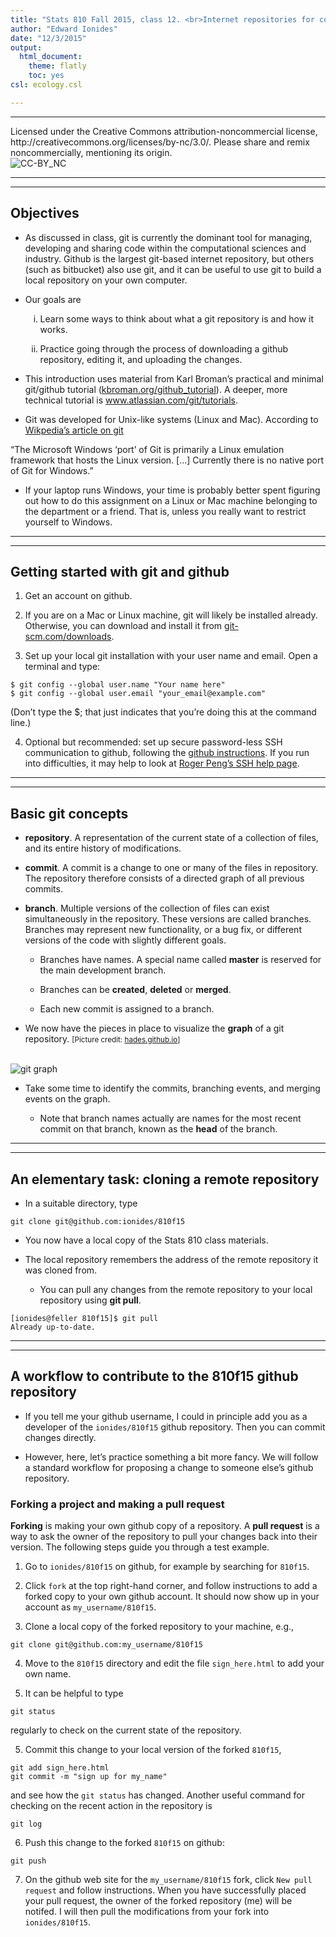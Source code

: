 ```yaml
---
title: "Stats 810 Fall 2015, class 12. <br>Internet repositories for collaboration and open-source research: git and github"
author: "Edward Ionides"
date: "12/3/2015"
output:
  html_document:
    theme: flatly
    toc: yes
csl: ecology.csl 

---
```


\newcommand\prob[1]{\mathbb{P}\left[{#1}\right]}
\newcommand\E{\mathbb{E}}
\newcommand\prob{\mathbb{P}}
\newcommand\var{\mathrm{Var}}
\newcommand\cov{\mathrm{Cov}}
\newcommand{\loglik}{\ell}
\newcommand{\R}{\mathbb{R}}

------------------------------------

Licensed under the Creative Commons attribution-noncommercial license, http://creativecommons.org/licenses/by-nc/3.0/.
Please share and remix noncommercially, mentioning its origin.  
![CC-BY_NC](cc-by-nc.png)

-------------------------------------

---------------------------------

## Objectives

* As discussed in class, git is currently the dominant tool for managing, developing and sharing code within the computational sciences and industry. Github is the largest git-based internet repository, but others (such as bitbucket) also use git, and it can be useful to use git to build a local repository on your own computer. 

* Our goals are 

    i.  Learn some ways to think about what a git repository is and how it works.

    ii. Practice going through the process of downloading a github repository, editing it, and uploading the changes.


* This introduction uses material from Karl Broman's practical and minimal git/github tutorial ([kbroman.org/github_tutorial](http://kbroman.org/github_tutorial/)). A deeper, more technical tutorial is [www.atlassian.com/git/tutorials](https://www.atlassian.com/git/tutorials/).

* Git was developed for Unix-like systems (Linux and Mac). According to [Wikpedia's article on git](https://en.wikipedia.org/wiki/Git_%28software%29)

"The Microsoft Windows 'port' of Git is primarily a Linux emulation framework that hosts the Linux version. [...] Currently there is no native port of Git for Windows."

* If your laptop runs Windows, your time is probably better spent figuring out how to do this assignment on a Linux or Mac machine belonging to the department or a friend.  That is, unless you really want to restrict yourself to Windows.

--------------

--------------


## Getting started with git and github

1. Get an account on github.

2. If you are on a Mac or Linux machine, git will likely be installed already. Otherwise, you can download and install it from [git-scm.com/downloads](http://git-scm.com/downloads).

3. Set up your local git installation with your user name and email. Open a terminal and type:

```
$ git config --global user.name "Your name here"
$ git config --global user.email "your_email@example.com"
```

(Don’t type the \$; that just indicates that you’re doing this at the command line.)

4. Optional but recommended: set up secure password-less SSH communication to github, following the [github instructions](https://help.github.com/articles/generating-ssh-keys/). 
If you run into difficulties, it may help to look at [Roger Peng's SSH help page](http://www.biostat.jhsph.edu/bit/nopassword.html).


------------------

-----------------

## Basic git concepts

* **repository**. A representation of the current state of a collection of files, and its entire history of modifications. 

* **commit**. A commit is a change to one or many of the files in repository. The repository therefore consists of a directed graph of all previous commits.

* **branch**. Multiple versions of the collection of files can exist simultaneously in the repository. 
These versions are called branches. 
Branches may represent new functionality, or a bug fix, or different versions of the code with slightly different goals. 

    + Branches have names. A special name called **master** is reserved for the main development branch.

    + Branches can be **created**, **deleted** or **merged**. 

    + Each new commit is assigned to a branch.

* We now have the pieces in place to visualize the **graph** of a git repository. <small>[Picture credit: [hades.github.io](http://hades.github.io/media/git/git-history.png)]</small>

<br>
![git graph](git-history.png)

* Take some time to identify the commits, branching events, and merging events on the graph.

    + Note that branch names actually are names for the most recent commit on that branch, known as the **head** of the branch.

-----------------

----------------

## An elementary task: cloning a remote repository

* In a suitable directory, type

```
git clone git@github.com:ionides/810f15
```

* You now have a local copy of the Stats 810 class materials.

* The local repository remembers the address of the remote repository it was cloned from.

    + You can pull any changes from the remote repository to your local repository using **git pull**.

```
[ionides@feller 810f15]$ git pull
Already up-to-date.
```

----------------

---------------

## A workflow to contribute to the 810f15 github repository

* If you tell me your github username, I could in principle add you as a developer of the `ionides/810f15` github repository. Then you can commit changes directly.

* However, here, let's practice something a bit more fancy. We will follow a standard workflow for proposing a change to someone else's github repository.

### Forking a project and making a pull request

**Forking** is making your own github copy of a repository. A **pull request** is a way to ask the owner of the repository to pull your changes back into their version. The following steps guide you through a test example.

1. Go to `ionides/810f15` on github, for example by searching for `810f15`.

2. Click `fork` at the top right-hand corner, and follow instructions to add a forked copy to your own github account. It should now show up in your account as `my_username/810f15`.

3. Clone a local copy of the forked repository to your machine, e.g.,

```
git clone git@github.com:my_username/810f15
```

4. Move to the `810f15` directory and edit the file `sign_here.html` to add your own name.

5. It can be helpful to type

```
git status
```

regularly to check on the current state of the repository.


5. Commit this change to your local version of the forked `810f15`,

```
git add sign_here.html
git commit -m "sign up for my_name"
```

and see how the `git status` has changed. Another useful command for checking on the recent action in the repository is

```
git log
```

6. Push this change to the forked `810f15` on github:

```
git push
```

7. On the github web site for the `my_username/810f15` fork, click `New pull request` and follow instructions. 
When you have successfully placed your pull request, the owner of the forked repository (me) will be notifed. 
I will then pull the modifications from your fork into `ionides/810f15`.




 


